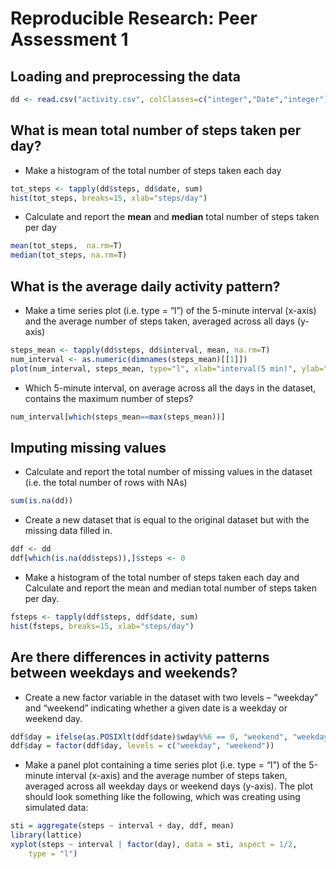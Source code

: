 # Reproducible Research: Peer Assessment 1

## Loading and preprocessing the data

```r
dd <- read.csv("activity.csv", colClasses=c("integer","Date","integer"))
```

## What is mean total number of steps taken per day?

- Make a histogram of the total number of steps taken each day

```r
tot_steps <- tapply(dd$steps, dd$date, sum)
hist(tot_steps, breaks=15, xlab="steps/day")
```

- Calculate and report the **mean** and **median** total number of steps taken per day

```r
mean(tot_steps,  na.rm=T)
median(tot_steps, na.rm=T)
```

## What is the average daily activity pattern?

- Make a time series plot (i.e. type = "l") of the 5-minute interval (x-axis) and the average number of steps taken, averaged across all days (y-axis)

```r
steps_mean <- tapply(dd$steps, dd$interval, mean, na.rm=T)
num_interval <- as.numeric(dimnames(steps_mean)[[1]])
plot(num_interval, steps_mean, type="l", xlab="interval(5 min)", ylab="avg.steps")
```

- Which 5-minute interval, on average across all the days in the dataset, contains the maximum number of steps?

```r
num_interval[which(steps_mean==max(steps_mean))]
```

## Imputing missing values

- Calculate and report the total number of missing values in the dataset (i.e. the total number of rows with NAs)

```r
sum(is.na(dd))
```

- Create a new dataset that is equal to the original dataset but with the missing data filled in.

```r
ddf <- dd
ddf[which(is.na(dd$steps)),]$steps <- 0
```

- Make a histogram of the total number of steps taken each day and Calculate and report the mean and median total number of steps taken per day. 

```r
fsteps <- tapply(ddf$steps, ddf$date, sum)
hist(fsteps, breaks=15, xlab="steps/day")
```

## Are there differences in activity patterns between weekdays and weekends?

- Create a new factor variable in the dataset with two levels – “weekday” and “weekend” indicating whether a given date is a weekday or weekend day.

```r
ddf$day = ifelse(as.POSIXlt(ddf$date)$wday%%6 == 0, "weekend", "weekday")
ddf$day = factor(ddf$day, levels = c("weekday", "weekend"))
```

- Make a panel plot containing a time series plot (i.e. type = "l") of the 5-minute interval (x-axis) and the average number of steps taken, averaged across all weekday days or weekend days (y-axis). The plot should look something like the following, which was creating using simulated data:
```r
sti = aggregate(steps ~ interval + day, ddf, mean)
library(lattice)
xyplot(steps ~ interval | factor(day), data = sti, aspect = 1/2, 
    type = "l")
```
